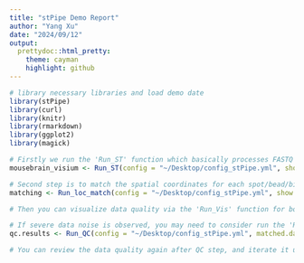 ```yaml
---
title: "stPipe Demo Report"
author: "Yang Xu"
date: "2024/09/12"
output:
  prettydoc::html_pretty:
    theme: cayman
    highlight: github
---
```


```r
# library necessary libraries and load demo date
library(stPipe)
library(curl)
library(knitr)
library(rmarkdown)
library(ggplot2)
library(magick)
```

```r
# Firstly we run the 'Run_ST' function which basically processes FASTQ files directly to gene count matrix; remember always keep your input config file consistent
mousebrain_visium <- Run_ST(config = "~/Desktop/config_stPipe.yml", show.config = FALSE)
```

```r
# Second step is to match the spatial coordinates for each spot/bead/bin via the 'Run_loc_match' function, 10X Visium has a fixed system for this while Slide-seq, Curio-seeker, and Stereo-seq requires you to fill in the path to each sample
matching <- Run_loc_match(config = "~/Desktop/config_stPipe.yml", show.config = FALSE)
```

```r
# Then you can visualize data quality via the 'Run_Vis' function for both reads-level and spatial level.

```

```r
# If severe data noise is observed, you may need to consider run the 'Run_QC' function to get rid of those background noise for example in 10X Visium some reads will fall out of the tissue.
qc.results <- Run_QC(config = "~/Desktop/config_stPipe.yml", matched.data = matching, gene.matrix = gene_count, show.config = FALSE)
```

```r
# You can review the data quality again after QC step, and iterate it until you feel happy with the filtered result.

```


